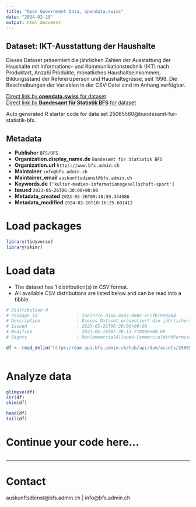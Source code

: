 ```yaml
---
title: "Open Government Data, opendata.swiss"
date: "2024-02-19"
output: html_document
---
```


## Dataset: IKT-Ausstattung der Haushalte

Dieses Dataset präsentiert die jährlichen Zahlen der Ausstattung der Haushalte mit Informations- und Kommunikationstechnik (IKT) nach Produktart, Anzahl Produkte, monatliches Haushaltseinkommen, Bildungsstand der Referenzperson und Haushaltsgrüsse, seit 1998. Die Beschreibungen der Variablen in der CSV-Datei sind im Anhang verfügbar.

[Direct link by **opendata.swiss** for dataset](https://opendata.swiss/de/dataset/ikt-ausstattung-der-haushalte2-1)<br>
[Direct link by **Bundesamt für Statistik BFS** for dataset](https://www.bfs.admin.ch/asset/de/ts-x-ind-30103_eq)

Auto generated R starter code for data set 25065560@bundesamt-fur-statistik-bfs.

## Metadata

- **Publisher** `BFS/OFS`
- **Organization.display_name.de** `Bundesamt für Statistik BFS`
- **Organization.url** `https://www.bfs.admin.ch`
- **Maintainer** `info@bfs.admin.ch`
- **Maintainer_email** `auskunftsdienst@bfs.admin.ch`
- **Keywords.de** `['kultur-medien-informationsgesellschaft-sport']`
- **Issued** `2023-05-26T06:30:00+00:00`
- **Metadata_created** `2023-05-26T09:40:59.344086`
- **Metadata_modified** `2024-02-16T10:16:25.601412`


# Load packages

```r

library(tidyverse)
library(skimr)

```

# Load data

-   The dataset has 1 distribution(s) in CSV format.
-   All available CSV distributions are listed below and can be read into a tibble.

```r

# Distribution 0
# Package_id               : 7ae2777c-d30a-4aa5-890c-eccf019e0a6d
# Description              : Dieses Dataset präsentiert die jährlichen Zahlen der Ausstattung der Haushalte mit Informations- und Kommunikationstechnik (IKT) nach Produktart, Anzahl Produkte, monatliches Haushaltseinkommen, Bildungsstand der Referenzperson und Haushaltsgrüsse, seit 1998. Die Beschreibungen der Variablen in der CSV-Datei sind im Anhang verfügbar.
# Issued                   : 2023-05-26T06:30:00+00:00
# Modified                 : 2023-05-10T07:38:13.718000+00:00
# Rights                   : NonCommercialAllowed-CommercialWithPermission-ReferenceRequired

df <- read_delim('https://dam-api.bfs.admin.ch/hub/api/dam/assets/25065567/master')



```

# Analyze data

```r

glimpse(df)
str(df)
skim(df)

head(df)
tail(df)

```

# Continue your code here...

```r

```

------------------------------------------------------------------------

# Contact

auskunftsdienst@bfs.admin.ch | info@bfs.admin.ch
